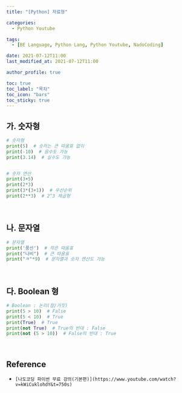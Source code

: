 ```yaml
---
title: "[Python] 자료형"

categories:
  - Python Youtube

tags:
  - [BE Language, Python Lang, Python Youtube, NadoCoding]

date: 2021-07-12T11:00
last_modified_at: 2021-07-12T11:00

author_profile: true

toc: true
toc_label: "목차"
toc_icon: "bars"
toc_sticky: true
---
```


## 가. 숫자형

```python
# 숫자형
print(5)  # 숫자는 큰 따옴표 없이
print(-10)  # 음수도 가능
print(3.14)  # 실수도 가능


# 숫자 연산
print(3+5)
print(2*3)
print(3*(3+1))  # 우선순위
print(2**3)  # 2^3 제곱형
```

<br />

## 나. 문자열

```python
# 문자열
print('풍선')  # 작은 따옴표
print("나비")  # 큰 따옴표
print("ㅋ"*9)  # 문자열과 숫자 연산도 가능
```

<br />

## 다. Boolean 형

```python
# Boolean : 논리(참/거짓)
print(5 > 10)  # False
print(5 < 10)  # True
print(True)  # True
print(not True)  # True의 반대 : False
print(not (5 > 10))  # False의 반대 : True
```

<br />

## Reference

- `[나도코딩 파이썬 무료 강의(기본편)](https://www.youtube.com/watch?v=kWiCuklohdY&t=750s)`
